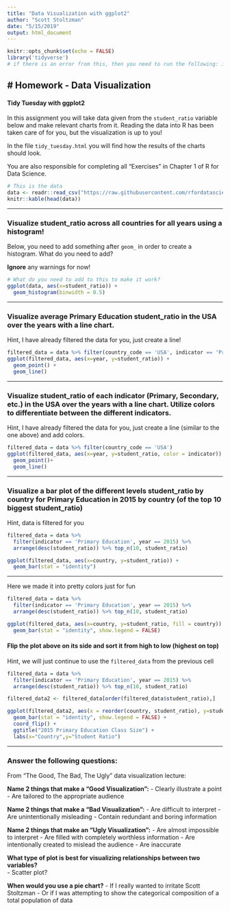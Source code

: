 ```yaml
---
title: "Data Visualization with ggplot2"
author: "Scott Stoltzman"
date: "5/15/2019"
output: html_document
---
```


```r
knitr::opts_chunk$set(echo = FALSE)
library('tidyverse')
# if there is an error from this, then you need to run the following: install.packages('tidyverse')
```


# Homework - Data Visualization  
-----
#### Tidy Tuesday with ggplot2  


In this assignment you will take data given from the `student_ratio` variable below and make relevant charts from it. Reading the data into R has been taken care of for you, but the visualization is up to you!

In the file `tidy_tuesday.html` you will find how the results of the charts should look.

You are also responsible for completing all "Exercises" in Chapter 1 of R for Data Science. 

```r
# This is the data
data <- readr::read_csv("https://raw.githubusercontent.com/rfordatascience/tidytuesday/master/data/2019/2019-05-07/student_teacher_ratio.csv")
knitr::kable(head(data))
```


----

### Visualize student_ratio across all countries for all years using a histogram!  

Below, you need to add something after `geom_` in order to create a histogram. What do you need to add?

**Ignore** any warnings for now!

```r
# What do you need to add to this to make it work?
ggplot(data, aes(x=student_ratio)) + 
  geom_histogram(binwidth = 0.5)
```

----

### Visualize average Primary Education student_ratio in the USA over the years with a line chart.  

Hint, I have already filtered the data for you, just create a line!


```r
filtered_data = data %>% filter(country_code == 'USA', indicator == 'Primary Education')
ggplot(filtered_data, aes(x=year, y=student_ratio)) + 
  geom_point() + 
  geom_line()
```

----

### Visualize student_ratio of each indicator (Primary, Secondary, etc.) in the USA over the years with a line chart. Utilize colors to differentiate between the different indicators.  

Hint, I have already filtered the data for you, just create a line (similar to the one above) and add colors.

```r
filtered_data = data %>% filter(country_code == 'USA')
ggplot(filtered_data, aes(x=year, y=student_ratio, color = indicator)) +
  geom_point()+
  geom_line()

```


----

### Visualize a bar plot of the different levels student_ratio by country for Primary Education in 2015 by country (of the top 10 biggest student_ratio)  

Hint, data is filtered for you


```r
filtered_data = data %>% 
  filter(indicator == 'Primary Education', year == 2015) %>%
  arrange(desc(student_ratio)) %>% top_n(10, student_ratio)

ggplot(filtered_data, aes(x=country, y=student_ratio)) + 
  geom_bar(stat = "identity")

```

----

Here we made it into pretty colors just for fun

```r
filtered_data = data %>% 
  filter(indicator == 'Primary Education', year == 2015) %>%
  arrange(desc(student_ratio)) %>% top_n(10, student_ratio)

ggplot(filtered_data, aes(x=country, y=student_ratio, fill = country)) + 
  geom_bar(stat = "identity", show.legend = FALSE)

```

#### Flip the plot above on its side and sort it from high to low (highest on top)  

Hint, we will just continue to use the `filtered_data` from the previous cell

```r

filtered_data = data %>% 
  filter(indicator == 'Primary Education', year == 2015) %>%
  arrange(desc(student_ratio)) %>% top_n(10, student_ratio)

filtered_data2 <- filtered_data[order(filtered_data$student_ratio),]

ggplot(filtered_data2, aes(x = reorder(country, student_ratio), y=student_ratio, fill = country)) + 
  geom_bar(stat = "identity", show.legend = FALSE) +
  coord_flip() +
  ggtitle("2015 Primary Education Class Size") +
  labs(x="Country",y="Student Ratio")


```


----

### Answer the following questions:  

From "The Good, The Bad, The Ugly" data visualization lecture:  

**Name 2 things that make a "Good Visualization":**
  - Clearly illustrate a point
  - Are tailored to the appropriate audience
    
  
**Name 2 things that make a "Bad Visualization":**
  - Are difficult to interpret
  - Are unintentionally misleading
  - Contain redundant and boring information
  

**Name 2 things that make an "Ugly Visualization":**
  - Are almost impossible to interpret
  - Are filled with completely worthless information
  - Are intentionally created to mislead the audience
  - Are inaccurate

  
**What type of plot is best for visualizing relationships between two variables?**  
  - Scatter plot?


**When would you use a pie chart?**
  - If I really wanted to irritate Scott Stoltzman
  - Or if I was attempting to show the categorical composition of a total population of data

